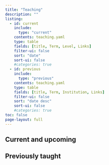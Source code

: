 ```yaml
---
title: "Teaching"
description: "" 
listing:
  - id: current
    include: 
      type: "current"
    contents: teaching.yaml
    type: table
    fields: [title, Term, Level, Links]
    filter-ui: false
    sort: "date"
    sort-ui: false
    #categories: true
  - id: previous
    include: 
      type: "previous"
    contents: teaching.yaml
    type: table
    fields: [title, Term, Institution, Links]
    filter-ui: false
    sort: "date desc"
    sort-ui: false
    #categories: true
toc: false    
page-layout: full
---
```


<!-- See about omitting columns by table -->

## Current and upcoming

:::{#current}
:::

## Previously taught

:::{#previous}
:::
